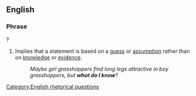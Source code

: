 ==English==

===Phrase===
{{head|en|phrase|head=[[what]] [[do]] [[I]] [[know]]}}?

# {{context|idiomatic}} Implies that a statement is based on a [[guess]] or [[assumption]] rather than on [[knowledge]] or [[evidence]].
#: ''Maybe girl grasshoppers find long legs attractive in boy grasshoppers, but '''what do I know'''?''

[[Category:English rhetorical questions]]